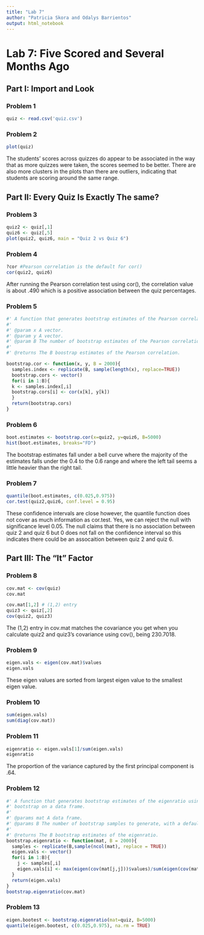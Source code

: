 ```yaml
---
title: "Lab 7"
author: "Patricia Skora and Odalys Barrientos"
output: html_notebook
---
```


# Lab 7: Five Scored and Several Months Ago

## Part I: Import and Look
### Problem 1
```r
quiz <- read.csv('quiz.csv')
```

### Problem 2
```r
plot(quiz)
```
The students' scores across quizzes do appear to be associated in the way that as more quizzes were taken, the scores seemed to be better. There are also more clusters in the plots than there are outliers, indicating that students are scoring around the same range.

## Part II: Every Quiz Is Exactly The same?
### Problem 3
```r
quiz2 <- quiz[,1]
quiz6 <- quiz[,5]
plot(quiz2, quiz6, main = "Quiz 2 vs Quiz 6")
```

### Problem 4
```r
?cor #Pearson correlation is the default for cor()
cor(quiz2, quiz6)
```
After running the Pearson correlation test using cor(), the correlation value is about .490 which is a positive association between the quiz percentages.

### Problem 5
```r
#' A function that generates bootstrap estimates of the Pearson correlation between two vectors.
#'
#' @param x A vector.
#' @param y A vector.
#' @param B The number of bootstrap estimates of the Pearson correlation with a default value of 2000.
#'
#' @returns The B boostrap estimates of the Pearson correlation.

bootstrap.cor <- function(x, y, B = 2000){
  samples.index <- replicate(B, sample(length(x), replace=TRUE))
  bootstrap.cors <- vector()
  for(i in 1:B){
  k <- samples.index[,i]
  bootstrap.cors[i] <- cor(x[k], y[k])
  }
  return(bootstrap.cors)
}

```

### Problem 6
```r
boot.estimates <- bootstrap.cor(x=quiz2, y=quiz6, B=5000)
hist(boot.estimates, breaks="FD")
```
The bootstrap estimates fall under a bell curve where the majority of the estimates falls under the 0.4 to the 0.6 range and where the left tail seems a little heavier than the right tail. 

### Problem 7
```r
quantile(boot.estimates, c(0.025,0.975))
cor.test(quiz2,quiz6, conf.level = 0.95)
```
These confidence intervals are close however, the quantile function does not cover as much information as cor.test. Yes, we can reject the null with significance level 0.05. The null claims that there is no association between quiz 2 and quiz 6 but 0 does not fall on the confidence interval so this indicates there could be an assocaition between quiz 2 and quiz 6. 

## Part III: The "It" Factor
### Problem 8
```r
cov.mat <- cov(quiz)
cov.mat

cov.mat[1,2] # (1,2) entry
quiz3 <- quiz[,2]
cov(quiz2, quiz3) 
```
The (1,2) entry in cov.mat matches the covariance you get when you calculate quiz2 and quiz3's covariance using cov(), being 230.7018.

### Problem 9
```r
eigen.vals <- eigen(cov.mat)$values
eigen.vals
```
These eigen values are sorted from largest eigen value to the smallest eigen value. 

### Problem 10
```r
sum(eigen.vals) 
sum(diag(cov.mat))
```

### Problem 11 
```r
eigenratio <- eigen.vals[1]/sum(eigen.vals)
eigenratio
```
The proportion of the variance captured by the first principal component is .64.

### Problem 12
```r
#' A function that generates bootstrap estimates of the eigenratio using the case resampling
#' bootstrap on a data frame.
#' 
#' @params mat A data frame.
#' @params B The number of bootstrap samples to generate, with a default value of 2000.
#'
#' @returns The B bootstrap estimates of the eigenratio.
bootstrap.eigenratio <- function(mat, B = 2000){
  samples <- replicate(B,sample(ncol(mat), replace = TRUE))
  eigen.vals <- vector()
  for(i in 1:B){
    j <- samples[,i]
    eigen.vals[i] <- max(eigen(cov(mat[j,j]))$values)/sum(eigen(cov(mat[j,j]))$values)
  }
  return(eigen.vals)
}
bootstrap.eigenratio(cov.mat)
```

### Problem 13
```r
eigen.bootest <- bootstrap.eigenratio(mat=quiz, B=5000)
quantile(eigen.bootest, c(0.025,0.975), na.rm = TRUE)

```
